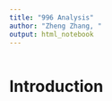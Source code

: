 ```yaml
---
title: "996 Analysis"
author: "Zheng Zhang, "
output: html_notebook
---
```


```r

```

# Introduction

## 
